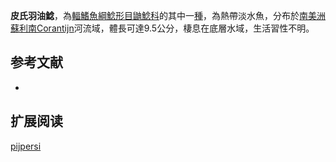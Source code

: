 {{Speciesbox
| name = 皮氏羽油鯰
| image = 
| image_width = 250px
| status = NE
| status_system = IUCN3.1
| genus = Imparfinis
| species = pijpersi
| authority = [[Hoedeman|Hoedeman]], 1961
| synonyms = *''Cetopsorhamdia pijpersi'',Hoedeman, 1961
}}

'''皮氏羽油鯰'''，為[[輻鰭魚綱|輻鰭魚綱]][[鯰形目|鯰形目]][[鼬鯰科|鼬鯰科]]的其中一[[種|種]]，為熱帶淡水魚，分布於[[南美洲|南美洲]][[蘇利南|蘇利南]]Corantijn河流域，體長可達9.5公分，棲息在底層水域，生活習性不明。

==参考文献==
*{{FishBase_species|genus=Imparfinis|species=pijpersi |year=2015|month=6}}

== 扩展阅读 ==
{{refbegin}}
{{wikispecies-inline|Imparfinis pijpersi|皮氏羽油鯰}}
{{refend}}
{{Taxonbar|from=Q957650}}

[[Category:羽油鯰屬|pijpersi]]